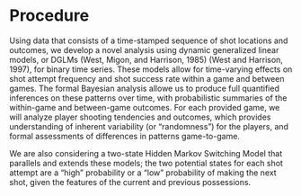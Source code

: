# Procedure {#proc}

Using data that consists of a time-stamped sequence of shot locations and outcomes, we develop a novel analysis using dynamic generalized linear models, or DGLMs (West, Migon, and Harrison, 1985) (West and Harrison, 1997), for binary time series. These models allow for time-varying effects on shot attempt frequency and shot success rate within a game and between games. The formal Bayesian analysis allowe us to produce full quantified inferences on these patterns over time, with probabilistic summaries of the within-game and between-game outcomes. For each provided game, we will analyze player shooting tendencies and outcomes, which provides understanding of inherent variability (or "randomness") for the players, and formal assessments of differences in patterns game-to-game.

We are also considering a two-state Hidden Markov Switching Model that parallels and extends these models; the two potential states for each shot attempt are a "high" probability or a "low" probability of making the next shot, given the features of the current and previous possessions.

